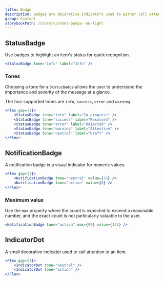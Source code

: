 ```yaml
---
title: Badge
description: Badges are decorative indicators used to either call attention to an item or for communicating non-actionable, supplemental information.
group: Content
storybookPath: /story/content-badge--on-light
---
```


## StatusBadge

Use badges to highlight an item's status for quick recognition.

```jsx live
<StatusBadge tone="info" label="Info" />
```

### Tones

Choosing a tone for a `StatusBadge` allows the user to understand the importance and severity of the message at a glance.

The four supported tones are `info`, `success`, `error` and `warning`.

```jsx live
<Flex gap={1}>
	<StatusBadge tone="info" label="In progress" />
	<StatusBadge tone="success" label="Resolved" />
	<StatusBadge tone="error" label="Rejected" />
	<StatusBadge tone="warning" label="Attention" />
	<StatusBadge tone="neutral" label="Draft" />
</Flex>
```

## NotificationBadge

A notification badge is a visual indicator for numeric values.

```jsx live
<Flex gap={1}>
	<NotificationBadge tone="neutral" value={16} />
	<NotificationBadge tone="action" value={8} />
</Flex>
```

### Maximum value

Use the `max` property where the count is expected to exceed a reasonable number, and the exact count is not particularly valuable to the user.

```jsx live
<NotificationBadge tone="action" max={99} value={123} />
```

## IndicatorDot

A small decorative indicator used to call attention to an item.

```jsx live
<Flex gap={1}>
	<IndicatorDot tone="neutral" />
	<IndicatorDot tone="action" />
</Flex>
```
